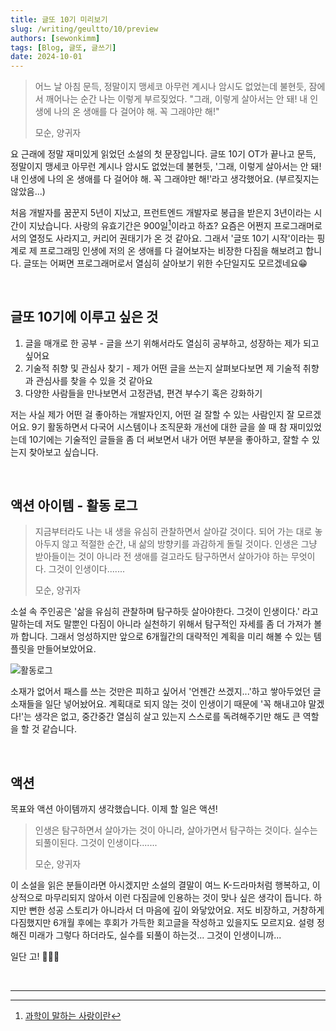 ```yaml
---
title: 글또 10기 미리보기
slug: /writing/geultto/10/preview
authors: [sewonkimm]
tags: [Blog, 글또, 글쓰기]
date: 2024-10-01
---
```



> 어느 날 아침 문득, 정말이지 맹세코 아무런 계시나 암시도 없었는데 불현듯, 잠에서 깨어나는 순간 나는 이렇게 부르짖었다.
> "그래, 이렇게 살아서는 안 돼! 내 인생에 나의 온 생애를 다 걸어야 해. 꼭 그래야만 해!"
>
> 모순, 양귀자

요 근래에 정말 재미있게 읽었던 소설의 첫 문장입니다. 글또 10기 OT가 끝나고 문득, 정말이지 맹세코 아무런 계시나 암시도 없었는데 불현듯, '그래, 이렇게 살아서는 안 돼! 내 인생에 나의 온 생애를 다 걸어야 해. 꼭 그래야만 해!'라고 생각했어요. (부르짖지는 않았음...)

처음 개발자를 꿈꾼지 5년이 지났고, 프런트엔드 개발자로 봉급을 받은지 3년이라는 시간이 지났습니다. 사랑의 유효기간은 900일[^1]이라고 하죠? 요즘은 어쩐지 프로그래머로서의 열정도 사라지고, 커리어 권태기가 온 것 같아요. 그래서 '글또 10기 시작'이라는 핑계로 제 프로그래밍 인생에 저의 온 생애를 다 걸어보자는 비장한 다짐을 해보려고 합니다. 
글또는 어쩌면 프로그래머로서 열심히 살아보기 위한 수단일지도 모르겠네요😁


<!--truncate-->


<br />


## 글또 10기에 이루고 싶은 것

1. 글을 매개로 한 공부 - 글을 쓰기 위해서라도 열심히 공부하고, 성장하는 제가 되고 싶어요
2. 기술적 취향 및 관심사 찾기 - 제가 어떤 글을 쓰는지 살펴보다보면 제 기술적 취향과 관심사를 찾을 수 있을 것 같아요
3. 다양한 사람들을 만나보면서 고정관념, 편견 부수기 혹은 강화하기

저는 사실 제가 어떤 걸 좋아하는 개발자인지, 어떤 걸 잘할 수 있는 사람인지 잘 모르겠어요. 
9기 활동하면서 다국어 시스템이나 조직문화 개선에 대한 글을 쓸 때 참 재미있었는데 10기에는 기술적인 글들을 좀 더 써보면서 내가 어떤 부분을 좋아하고, 잘할 수 있는지 찾아보고 싶습니다.

<br />

## 액션 아이템 - 활동 로그

> 지금부터라도 나는 내 생을 유심히 관찰하면서 살아갈 것이다. 
> 되어 가는 대로 놓아두지 않고 적절한 순간, 내 삶의 방향키를 과감하게 돌릴 것이다.
> 인생은 그냥 받아들이는 것이 아니라 전 생애를 걸고라도 탐구하면서 살아가야 하는 무엇이다.
> 그것이 인생이다.......
>
> 모순, 양귀자


소설 속 주인공은 '삶을 유심히 관찰하며 탐구하듯 살아야한다. 그것이 인생이다.' 라고 말하는데 저도 말뿐인 다짐이 아니라 실천하기 위해서 탐구적인 자세를 좀 더 가져가 볼까 합니다. 
그래서 엉성하지만 앞으로 6개월간의 대략적인 계획을 미리 해볼 수 있는 템플릿을 만들어보았어요. 

![활동로그](./log.png)

소재가 없어서 패스를 쓰는 것만은 피하고 싶어서 '언젠간 쓰겠지...'하고 쌓아두었던 글 소재들을 일단 넣어놨어요.
계획대로 되지 않는 것이 인생이기 때문에 '꼭 해내고야 말겠다!'는 생각은 없고, 중간중간 열심히 살고 있는지 스스로를 독려해주기만 해도 큰 역할을 할 것 같습니다. 


<br />

## 액션 

목표와 액션 아이템까지 생각했습니다. 이제 할 일은 액션!

> 인생은 탐구하면서 살아가는 것이 아니라, 살아가면서 탐구하는 것이다.
> 실수는 되풀이된다.
> 그것이 인생이다.......
>
> 모순, 양귀자

이 소설을 읽은 분들이라면 아시겠지만 소설의 결말이 여느 K-드라마처럼 행복하고, 이상적으로 마무리되지 않아서 이런 다짐글에 인용하는 것이 맞나 싶은 생각이 듭니다. 
하지만 뻔한 성공 스토리가 아니라서 더 마음에 깊이 와닿았어요.
저도 비장하고, 거창하게 다짐했지만 6개월 후에는 후회가 가득한 회고글을 작성하고 있을지도 모르지요.
설령 정해진 미래가 그렇다 하더라도, 실수를 되풀이 하는것... 그것이 인생이니까... 

일단 고! 🚀🚀🚀

<br />

---

[^1]: [과학이 말하는 사랑이란](https://www.kpanews.co.kr/column/show_youth.asp?idx=849)

